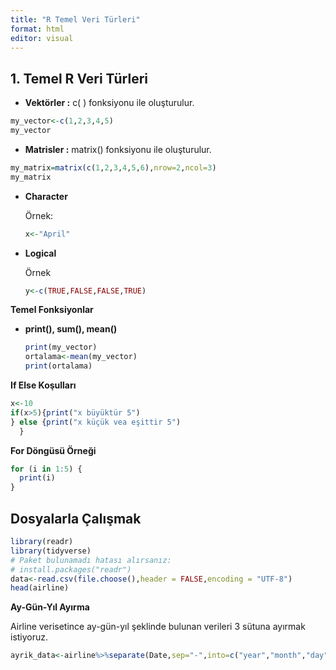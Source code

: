---
title: "R Temel Veri Türleri"
format: html
editor: visual
---

## 1. Temel R Veri Türleri

-   **Vektörler :** c( ) fonksiyonu ile oluşturulur.

```{r}
my_vector<-c(1,2,3,4,5)
my_vector
```

-   **Matrisler :** matrix() fonksiyonu ile oluşturulur.

```{r}
my_matrix=matrix(c(1,2,3,4,5,6),nrow=2,ncol=3)
my_matrix
```

-   **Character**

    Örnek:

    ```{r}
    x<-"April"
    ```

-   **Logical**

    Örnek

    ```{r}
    y<-c(TRUE,FALSE,FALSE,TRUE)
    ```

**Temel Fonksiyonlar**

-   **print(), sum(), mean()**

    ```{r}
    print(my_vector)
    ortalama<-mean(my_vector)
    print(ortalama)
    ```

**If Else Koşulları**

```{r}
x<-10 
if(x>5){print("x büyüktür 5")
} else {print("x küçük vea eşittir 5")
  }
```

**For Döngüsü Örneği**

```{r}
for (i in 1:5) {
  print(i)
}
```

## Dosyalarla Çalışmak

```{r}
library(readr)
library(tidyverse)
# Paket bulunamadı hatası alırsanız:
# install.packages("readr")
data<-read.csv(file.choose(),header = FALSE,encoding = "UTF-8")
head(airline)
```

**Ay-Gün-Yıl Ayırma**

Airline verisetince ay-gün-yıl şeklinde bulunan verileri 3 sütuna ayırmak istiyoruz.

```{r}
ayrik_data<-airline%>%separate(Date,sep="-",into=c("year","month","day"))
```
